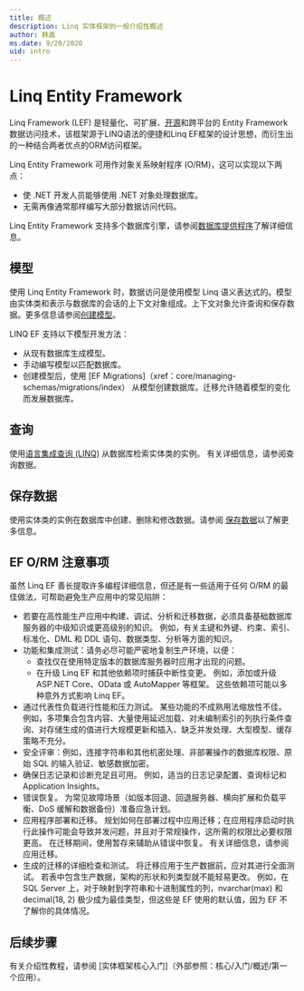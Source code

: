 ```yaml
---
title: 概述
description: Linq 实体框架的一般介绍性概述
author: 韩鑫
ms.date: 9/20/2020
uid: intro
---
```


# Linq Entity Framework

Linq Framework (LEF) 是轻量化、可扩展、[开源](https://github.com/hanxinimm/LinqEntityFramework)和跨平台的 Entity Framework 数据访问技术，该框架源于LINQ语法的便捷和Linq EF框架的设计思想，而衍生出的一种结合两者优点的ORM访问框架。


Linq Entity Framework 可用作对象关系映射程序 (O/RM)，这可以实现以下两点：

* 使 .NET 开发人员能够使用 .NET 对象处理数据库。
* 无需再像通常那样编写大部分数据访问代码。

Linq Entity Framework 支持多个数据库引擎，请参阅[数据库提供程序](xref:core/providers/index)了解详细信息。


## 模型

使用 Linq Entity Framework 时，数据访问是使用模型 Linq 语义表达式的。模型由实体类和表示与数据库的会话的上下文对象组成。上下文对象允许查询和保存数据。更多信息请参阅[创建模型](/zh-cn/modeling/)。

LINQ EF 支持以下模型开发方法：

* 从现有数据库生成模型。
* 手动编写模型以匹配数据库。
* 创建模型后，使用 [EF Migrations]（xref：core/managing-schemas/migrations/index） 从模型创建数据库。迁移允许随着模型的变化而发展数据库。

<!-- [！code-csharp[Main]（../../samples/核心/简介/模型.cs）] -->
[](../../samples/Intro/Model.cs ':include :type=code')

## 查询

使用[语言集成查询 (LINQ)](https://learn.microsoft.com/zh-cn/dotnet/csharp/programming-guide/concepts/linq/) 从数据库检索实体类的实例。 有关详细信息，请参阅查询数据。



<!-- [！code-csharp[Main]()../samples/Intro/Program.cs#Querying）] -->
[](../../samples/Intro/Program.cs ':include :type=code :fragment=Querying')


## 保存数据

使用实体类的实例在数据库中创建、删除和修改数据。请参阅 [保存数据](zh-cn/docs/saving/index)以了解更多信息。

<!-- [！code-csharp[Main]（../../samples/Intro/Program.cs#SavingData）] -->
[](../../samples/Intro/Program.cs ':include :type=code :fragment=SavingData')


## EF O/RM 注意事项

虽然 Linq EF 善长提取许多编程详细信息，但还是有一些适用于任何 O/RM 的最佳做法，可帮助避免生产应用中的常见陷阱：

* 若要在高性能生产应用中构建、调试、分析和迁移数据，必须具备基础数据库服务器的中级知识或更高级别的知识。 例如，有关主键和外键、约束、索引、标准化、DML 和 DDL 语句、数据类型、分析等方面的知识。
* 功能和集成测试：请务必尽可能严密地复制生产环境，以便：
  * 查找仅在使用特定版本的数据库服务器时应用才出现的问题。
  * 在升级 Linq EF 和其他依赖项时捕获中断性变更。 例如，添加或升级 ASP.NET Core、OData 或 AutoMapper 等框架。 这些依赖项可能以多种意外方式影响 Linq EF。
* 通过代表性负载进行性能和压力测试。 某些功能的不成熟用法缩放性不佳。 例如，多项集合包含内容、大量使用延迟加载、对未编制索引的列执行条件查询、对存储生成的值进行大规模更新和插入、缺乏并发处理、大型模型、缓存策略不充分。
* 安全评审：例如，连接字符串和其他机密处理、非部署操作的数据库权限、原始 SQL 的输入验证、敏感数据加密。
* 确保日志记录和诊断充足且可用。 例如，适当的日志记录配置、查询标记和 Application Insights。
* 错误恢复。 为常见故障场景（如版本回退、回退服务器、横向扩展和负载平衡、DoS 缓解和数据备份）准备应急计划。
* 应用程序部署和迁移。 规划如何在部署过程中应用迁移；在应用程序启动时执行此操作可能会导致并发问题，并且对于常规操作，这所需的权限比必要权限更高。 在迁移期间，使用暂存来辅助从错误中恢复。 有关详细信息，请参阅应用迁移。
* 生成的迁移的详细检查和测试。 将迁移应用于生产数据前，应对其进行全面测试。 若表中包含生产数据，架构的形状和列类型就不能轻易更改。 例如，在 SQL Server 上，对于映射到字符串和十进制属性的列，nvarchar(max) 和 decimal(18, 2) 极少成为最佳类型，但这些是 EF 使用的默认值，因为 EF 不了解你的具体情况。

## 后续步骤

有关介绍性教程，请参阅 [实体框架核心入门]（外部参照：核心/入门/概述/第一个应用）。